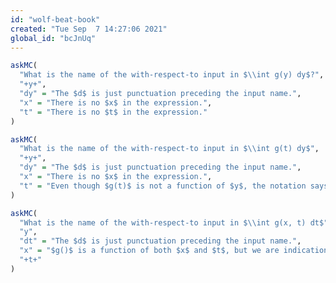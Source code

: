 ```yaml
---
id: "wolf-beat-book"
created: "Tue Sep  7 14:27:06 2021"
global_id: "bcJnUq"
---
```


```r
askMC(
  "What is the name of the with-respect-to input in $\\int g(y) dy$?",
  "+y+",
  "dy" = "The $d$ is just punctuation preceding the input name.",
  "x" = "There is no $x$ in the expression.",
  "t" = "There is no $t$ in the expression."
)
```


```r
askMC(
  "What is the name of the with-respect-to input in $\\int g(t) dy$",
  "+y+",
  "dy" = "The $d$ is just punctuation preceding the input name.",
  "x" = "There is no $x$ in the expression.",
  "t" = "Even though $g(t)$ is not a function of $y$, the notation says we are to anti-differentiate it with respect to $y$. The result will be $y g(t) + C$."
)

```


```r
askMC(
  "What is the name of the with-respect-to input in $\\int g(x, t) dt$",
  "y",
  "dt" = "The $d$ is just punctuation preceding the input name.",
  "x" = "$g()$ is a function of both $x$ and $t$, but we are indication that the anti-differentiation is to be done with respect to $t$, not $x$.",
  "+t+"
)
```
